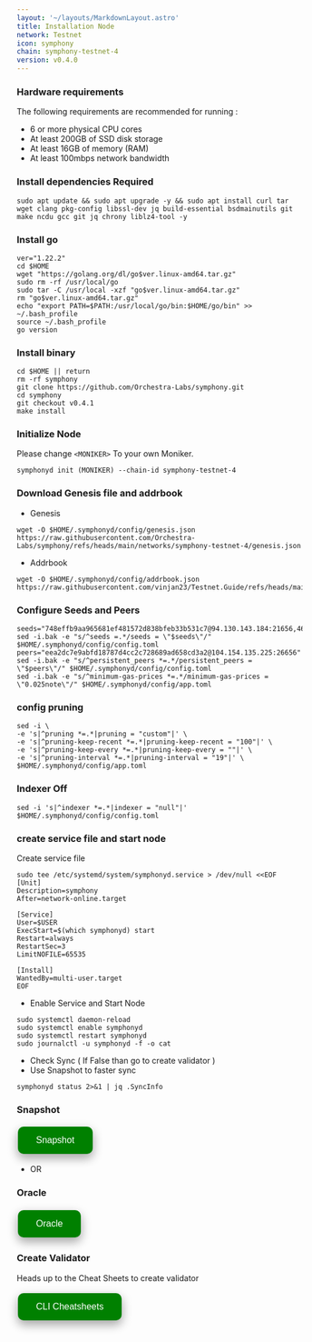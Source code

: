 ```yaml
---
layout: '~/layouts/MarkdownLayout.astro'
title: Installation Node
network: Testnet
icon: symphony
chain: symphony-testnet-4
version: v0.4.0
---
```


### Hardware requirements

The following requirements are recommended for running :

- 6 or more physical CPU cores
- At least 200GB of SSD disk storage
- At least 16GB of memory (RAM)
- At least 100mbps network bandwidth


### Install dependencies Required

```
sudo apt update && sudo apt upgrade -y && sudo apt install curl tar wget clang pkg-config libssl-dev jq build-essential bsdmainutils git make ncdu gcc git jq chrony liblz4-tool -y
```

### Install go

```
ver="1.22.2"
cd $HOME
wget "https://golang.org/dl/go$ver.linux-amd64.tar.gz"
sudo rm -rf /usr/local/go
sudo tar -C /usr/local -xzf "go$ver.linux-amd64.tar.gz"
rm "go$ver.linux-amd64.tar.gz"
echo "export PATH=$PATH:/usr/local/go/bin:$HOME/go/bin" >> ~/.bash_profile
source ~/.bash_profile
go version
```

### Install binary

```
cd $HOME || return
rm -rf symphony
git clone https://github.com/Orchestra-Labs/symphony.git
cd symphony
git checkout v0.4.1
make install
```

### Initialize Node

Please change `<MONIKER>` To your own Moniker.

```
symphonyd init (MONIKER) --chain-id symphony-testnet-4
```

### Download Genesis file and addrbook

- Genesis

```
wget -O $HOME/.symphonyd/config/genesis.json https://raw.githubusercontent.com/Orchestra-Labs/symphony/refs/heads/main/networks/symphony-testnet-4/genesis.json
```
- Addrbook
```
wget -O $HOME/.symphonyd/config/addrbook.json https://raw.githubusercontent.com/vinjan23/Testnet.Guide/refs/heads/main/Symphony/addrbook.json
```

### Configure Seeds and Peers

```
seeds="748effb9aa965681ef481572d838bfeb33b531c7@94.130.143.184:21656,4660f4c136d4cf916d65b952a1ab67095fe1311f@65.21.234.111:25656"
sed -i.bak -e "s/^seeds =.*/seeds = \"$seeds\"/" $HOME/.symphonyd/config/config.toml
peers="eea2dc7e9abfd18787d4cc2c728689ad658cd3a2@104.154.135.225:26656"
sed -i.bak -e "s/^persistent_peers *=.*/persistent_peers = \"$peers\"/" $HOME/.symphonyd/config/config.toml
sed -i.bak -e "s/^minimum-gas-prices *=.*/minimum-gas-prices = \"0.025note\"/" $HOME/.symphonyd/config/app.toml
```

### config pruning

```
sed -i \
-e 's|^pruning *=.*|pruning = "custom"|' \
-e 's|^pruning-keep-recent *=.*|pruning-keep-recent = "100"|' \
-e 's|^pruning-keep-every *=.*|pruning-keep-every = ""|' \
-e 's|^pruning-interval *=.*|pruning-interval = "19"|' \
$HOME/.symphonyd/config/app.toml
```

### Indexer Off

```
sed -i 's|^indexer *=.*|indexer = "null"|' $HOME/.symphonyd/config/config.toml
```

### create service file and start node

Create service file

```
sudo tee /etc/systemd/system/symphonyd.service > /dev/null <<EOF
[Unit]
Description=symphony
After=network-online.target

[Service]
User=$USER
ExecStart=$(which symphonyd) start
Restart=always
RestartSec=3
LimitNOFILE=65535

[Install]
WantedBy=multi-user.target
EOF
```

- Enable Service and Start Node

```
sudo systemctl daemon-reload
sudo systemctl enable symphonyd
sudo systemctl restart symphonyd
sudo journalctl -u symphonyd -f -o cat
```

- Check Sync ( If False than go to create validator )
- Use Snapshot to faster sync

```
symphonyd status 2>&1 | jq .SyncInfo
```


### Snapshot
<a href="https://service.vinjan.xyz/testnet/symphony/snapshot" target="_blank">
  <button style="background-color: green; border: none; color: white; padding: 15px 32px; text-align: center; text-decoration: none; display: inline-block; font-size: 16px; margin: 4px 2px; cursor: pointer; border-radius: 10px; box-shadow: 0 8px 16px 0 rgba(0,0,0,0.2), 0 6px 20px 0 rgba(0,0,0,0.19);" onmouseover="this.style.boxShadow='0 0 0 4px rgba(0,255,0,0.5)'" onmouseout="this.style.boxShadow='0 8px 16px 0 rgba(0,0,0,0.2), 0 6px 20px 0 rgba(0,0,0,0.19)'">Snapshot</button>
</a>

- OR
### Oracle
<a href="https://service.vinjan.xyz/testnet/symphony/oracle" target="_blank">
  <button style="background-color: green; border: none; color: white; padding: 15px 32px; text-align: center; text-decoration: none; display: inline-block; font-size: 16px; margin: 4px 2px; cursor: pointer; border-radius: 10px; box-shadow: 0 8px 16px 0 rgba(0,0,0,0.2), 0 6px 20px 0 rgba(0,0,0,0.19);" onmouseover="this.style.boxShadow='0 0 0 4px rgba(0,255,0,0.5)'" onmouseout="this.style.boxShadow='0 8px 16px 0 rgba(0,0,0,0.2), 0 6px 20px 0 rgba(0,0,0,0.19)'">Oracle</button>
</a>

### Create Validator

Heads up to the Cheat Sheets to create validator

<a href="https://service.vinjan.xyz/testnet/symphony/cheat" target="_blank">
  <button style="background-color: green; border: none; color: white; padding: 15px 32px; text-align: center; text-decoration: none; display: inline-block; font-size: 16px; margin: 4px 2px; cursor: pointer; border-radius: 10px; box-shadow: 0 8px 16px 0 rgba(0,0,0,0.2), 0 6px 20px 0 rgba(0,0,0,0.19);" onmouseover="this.style.boxShadow='0 0 0 4px rgba(0,255,0,0.5)'" onmouseout="this.style.boxShadow='0 8px 16px 0 rgba(0,0,0,0.2), 0 6px 20px 0 rgba(0,0,0,0.19)'">CLI Cheatsheets</button>
</a>
